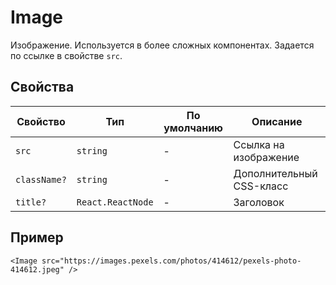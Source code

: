 
# Image

Изображение. Используется в более сложных компонентах. Задается по ссылке в свойстве `src`.

<ImageExample />

## Свойства

<!-- props:start -->

| Свойство     | Тип               | По умолчанию | Описание                 |
| ------------ | ----------------- | ------------ | ------------------------ |
| `src`        | `string`          | -            | Ссылка на изображение    |
| `className?` | `string`          | -            | Дополнительный CSS-класс |
| `title?`     | `React.ReactNode` | -            | Заголовок                |

## Пример

```
<Image src="https://images.pexels.com/photos/414612/pexels-photo-414612.jpeg" />
```
